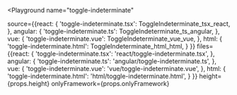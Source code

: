 

<Playground
  name="toggle-indeterminate"
  
  source={{react: {
             'toggle-indeterminate.tsx': ToggleIndeterminate_tsx_react,
           },
           angular: {
             'toggle-indeterminate.ts': ToggleIndeterminate_ts_angular,
           },
           vue: {
             'toggle-indeterminate.vue': ToggleIndeterminate_vue_vue,
           },
           html: {
             'toggle-indeterminate.html': ToggleIndeterminate_html_html,
           }
}}
  files={{react: {
            'toggle-indeterminate.tsx': 'react/toggle-indeterminate.tsx',
          },
          angular: {
            'toggle-indeterminate.ts': 'angular/toggle-indeterminate.ts',
          },
          vue: {
            'toggle-indeterminate.vue': 'vue/toggle-indeterminate.vue',
          },
          html: {
            'toggle-indeterminate.html': 'html/toggle-indeterminate.html',
          }
}}
  height={props.height}
  onlyFramework={props.onlyFramework}
></Playground>
